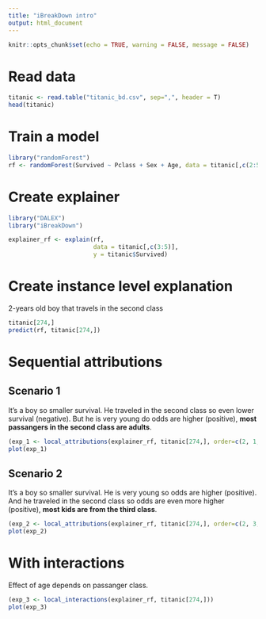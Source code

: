 ```yaml
---
title: "iBreakDown intro"
output: html_document
---
```


```r
knitr::opts_chunk$set(echo = TRUE, warning = FALSE, message = FALSE)
```

# Read data

```r
titanic <- read.table("titanic_bd.csv", sep=",", header = T)
head(titanic)
```

# Train a model

```r
library("randomForest")
rf <- randomForest(Survived ~ Pclass + Sex + Age, data = titanic[,c(2:5)])
```

# Create explainer

```r
library("DALEX")
library("iBreakDown")

explainer_rf <- explain(rf,
                        data = titanic[,c(3:5)],
                        y = titanic$Survived)
```

# Create instance level explanation

2-years old boy that travels in the second class

```r
titanic[274,]
predict(rf, titanic[274,])
```

# Sequential attributions

## Scenario 1

It's a boy so smaller survival.
He traveled in the second class so even lower survival (negative).
But he is very young do odds are higher (positive), **most passangers in the second class are adults**.

```r
(exp_1 <- local_attributions(explainer_rf, titanic[274,], order=c(2, 1,3)))
plot(exp_1)
```

## Scenario 2

It's a boy so smaller survival.
He is very young so odds are higher (positive).
And he traveled in the second class so odds are even more higher (positive), **most kids are from the third class**.

```r
(exp_2 <- local_attributions(explainer_rf, titanic[274,], order=c(2, 3,1)))
plot(exp_2)
```

# With interactions

Effect of age depends on passanger class. 

```r
(exp_3 <- local_interactions(explainer_rf, titanic[274,]))
plot(exp_3)
```

